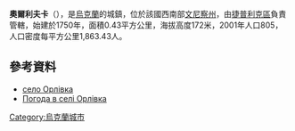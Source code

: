 {{coord|48|34|54|N|29|35|58|E|scale:30000|display=title}}

'''奧爾利夫卡'''（{{lang-uk|Орлівка}}），是[[烏克蘭|烏克蘭]]的城鎮，位於該國西南部[[文尼察州|文尼察州]]，由[[捷普利克區|捷普利克區]]負責管轄，始建於1750年，面積0.43平方公里，海拔高度172米，2001年人口805，人口密度每平方公里1,863.43人。

==參考資料==
* [http://gska2.rada.gov.ua/pls/z7502/A005?rdat1=18.07.2010&rf7571=2875 село Орлівка]{{dead link|date=2017年12月 |bot=InternetArchiveBot |fix-attempted=yes }}
* [http://weather.in.ua/ua/vinnickaja/19111 Погода в селі Орлівка] {{Wayback|url=http://weather.in.ua/ua/vinnickaja/19111 |date=20111220112746 }}

{{Ukraine-geo-stub}}
[[Category:烏克蘭城市|Category:烏克蘭城市]]